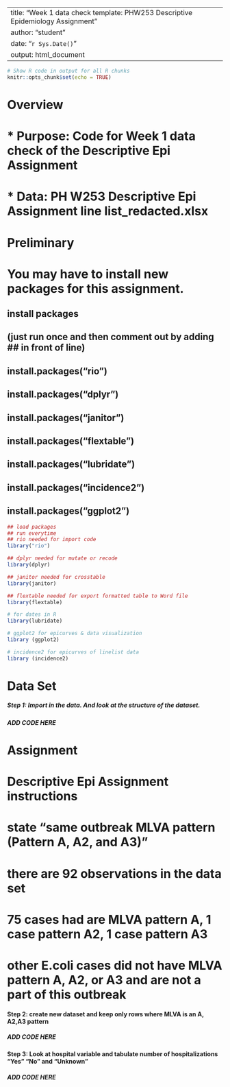 --
title: "Week 1 data check template: PHW253 Descriptive Epidemiology Assignment"
author: "student"
date: "`r Sys.Date()`"
output: html_document
---

```{r setup, include=FALSE}
# Show R code in output for all R chunks
knitr::opts_chunk$set(echo = TRUE)
```

# Overview

# * Purpose: Code for Week 1 data check of the Descriptive Epi Assignment
# * Data: PH W253 Descriptive Epi Assignment line list_redacted.xlsx


# Preliminary

#  You may have to install new packages for this assignment. 

## install packages 
## (just run once and then comment out by adding ## in front of line)
## install.packages("rio")
## install.packages("dplyr")
## install.packages("janitor")
## install.packages("flextable")
## install.packages("lubridate")
## install.packages("incidence2")
## install.packages("ggplot2")

```{r}
## load packages
## run everytime
## rio needed for import code
library("rio")

## dplyr needed for mutate or recode
library(dplyr)

## janitor needed for crosstable
library(janitor)

## flextable needed for export formatted table to Word file
library(flextable)

# for dates in R
library(lubridate)

# ggplot2 for epicurves & data visualization
library (ggplot2)

# incidence2 for epicurves of linelist data
library (incidence2)
```

# Data Set

##### Step 1: Import in the data. And look at the structure of the dataset.

##### ADD CODE HERE


# Assignment


# Descriptive Epi Assignment instructions  
# state "same outbreak MLVA pattern (Pattern A, A2, and A3)"

# there are 92 observations in the data set
# 75 cases had are MLVA pattern A, 1 case pattern A2, 1 case pattern A3
# other E.coli cases did not have MLVA pattern A, A2, or A3 and are not a part of this outbreak

#### Step 2: create new dataset and keep only rows where MLVA is an A, A2,A3 pattern

##### ADD CODE HERE


#### Step 3: Look at hospital variable and tabulate number of hospitalizations "Yes" "No" and "Unknown"

##### ADD CODE HERE
